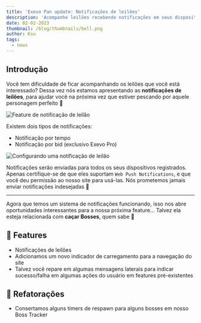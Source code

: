 ```yaml
---
title: 'Exevo Pan update: Notificações de leilões'
description: 'Acompanhe leilões recebendo notificações em seus dispositivos!'
date: 02-02-2023
thumbnail: /blog/thumbnails/bell.png
author: Ksu
tags:
  - news
---
```


## Introdução

Você tem dificuldade de ficar acompanhando os leilões que você está interessado? Dessa vez nós estamos apresentando as **notificações de leilões**, para ajudar você na próxima vez que estiver pescando por aquele personagem perfeito 🎣

<Image
  src="/blog/images/auctionNotification.png"
  width={363}
  height={274}
  align="center"
  alt="Feature de notificação de leilão"
  caption="Nota: você precisa estar logado para usar notificações"
  unoptimized
/>

Existem dois tipos de notificações:

- Notificação por tempo
- Notificação por bid (exclusivo <RouteLink href="/exevo-pro">Exevo Pro</RouteLink>)

<Image
  src="/blog/images/notificationConfig.png"
  width={330}
  height={288}
  align="center"
  alt="Configurando uma notificação de leilão"
  unoptimized
/>

Notificações serão enviadas para todos os seus dispositivos registrados. Apenas certifique-se de que eles suportam `Web Push Notifications`, e que você deu permissão ao nosso site para usá-las. Nós prometemos jamais enviar notificações indesejadas 🙅

---

Agora que temos um sistema de notificações funcionando, isso nos abre oportunidades interessantes para a nossa próxima feature... Talvez ela esteja relacionada com **caçar Bosses**, quem sabe 👀

## 🎉 Features

- Notificações de leilões
- Adicionamos um novo indicador de carregamento para a navegação do site
- Talvez você repare em algumas <SampleToast message="Legal!">mensagens laterais</SampleToast> para indicar sucesso/falha em algumas ações do usuário em features pré-existentes

## 🔧 Refatorações

- Consertamos alguns timers de respawn para alguns bosses em nosso <RouteLink href="/bosses">
  Boss Tracker
  </RouteLink>
